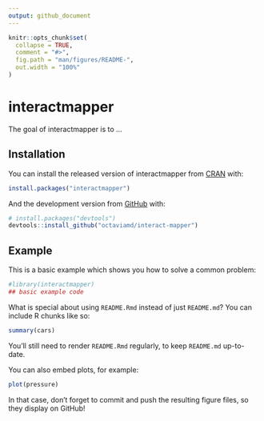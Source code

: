 ```yaml
---
output: github_document
---
```


<!-- README.md is generated from README.Rmd. Please edit that file -->

```r
knitr::opts_chunk$set(
  collapse = TRUE,
  comment = "#>",
  fig.path = "man/figures/README-",
  out.width = "100%"
)
```
# interactmapper

<!-- badges: start -->
<!-- badges: end -->

The goal of interactmapper is to ...

## Installation

You can install the released version of interactmapper from [CRAN](https://CRAN.R-project.org) with:

``` r
install.packages("interactmapper")
```

And the development version from [GitHub](https://github.com/) with:

``` r
# install.packages("devtools")
devtools::install_github("octaviamd/interact-mapper")
```
## Example

This is a basic example which shows you how to solve a common problem:

```r
#library(interactmapper)
## basic example code
```

What is special about using `README.Rmd` instead of just `README.md`? You can include R chunks like so:

```r
summary(cars)
```

You'll still need to render `README.Rmd` regularly, to keep `README.md` up-to-date.

You can also embed plots, for example:

```r
plot(pressure)
```

In that case, don't forget to commit and push the resulting figure files, so they display on GitHub!
